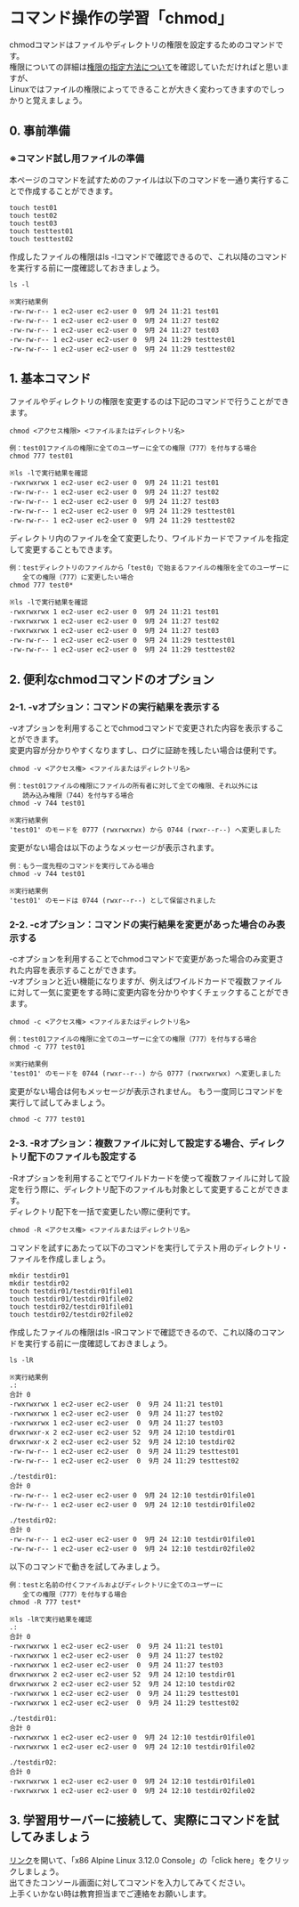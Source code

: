 # コマンド操作の学習「chmod」
chmodコマンドはファイルやディレクトリの権限を設定するためのコマンドです。  
権限についての詳細は[権限の指定方法について](../linux_control/permission)を確認していただければと思いますが、  
Linuxではファイルの権限によってできることが大きく変わってきますのでしっかりと覚えましょう。
## 0. 事前準備
### ※コマンド試し用ファイルの準備
本ページのコマンドを試すためのファイルは以下のコマンドを一通り実行することで作成することができます。
```shell
touch test01
touch test02
touch test03
touch testtest01
touch testtest02
```
作成したファイルの権限はls -lコマンドで確認できるので、これ以降のコマンドを実行する前に一度確認しておきましょう。
```shell
ls -l

※実行結果例
-rw-rw-r-- 1 ec2-user ec2-user 0  9月 24 11:21 test01
-rw-rw-r-- 1 ec2-user ec2-user 0  9月 24 11:27 test02
-rw-rw-r-- 1 ec2-user ec2-user 0  9月 24 11:27 test03
-rw-rw-r-- 1 ec2-user ec2-user 0  9月 24 11:29 testtest01
-rw-rw-r-- 1 ec2-user ec2-user 0  9月 24 11:29 testtest02
```
## 1. 基本コマンド
ファイルやディレクトリの権限を変更するのは下記のコマンドで行うことができます。
```shell
chmod <アクセス権限> <ファイルまたはディレクトリ名>

例：test01ファイルの権限に全てのユーザーに全ての権限（777）を付与する場合
chmod 777 test01

※ls -lで実行結果を確認
-rwxrwxrwx 1 ec2-user ec2-user 0  9月 24 11:21 test01
-rw-rw-r-- 1 ec2-user ec2-user 0  9月 24 11:27 test02
-rw-rw-r-- 1 ec2-user ec2-user 0  9月 24 11:27 test03
-rw-rw-r-- 1 ec2-user ec2-user 0  9月 24 11:29 testtest01
-rw-rw-r-- 1 ec2-user ec2-user 0  9月 24 11:29 testtest02
```
ディレクトリ内のファイルを全て変更したり、ワイルドカードでファイルを指定して変更することもできます。
```shell
例：testディレクトリのファイルから「test0」で始まるファイルの権限を全てのユーザーに
　　全ての権限（777）に変更したい場合
chmod 777 test0*

※ls -lで実行結果を確認
-rwxrwxrwx 1 ec2-user ec2-user 0  9月 24 11:21 test01
-rwxrwxrwx 1 ec2-user ec2-user 0  9月 24 11:27 test02
-rwxrwxrwx 1 ec2-user ec2-user 0  9月 24 11:27 test03
-rw-rw-r-- 1 ec2-user ec2-user 0  9月 24 11:29 testtest01
-rw-rw-r-- 1 ec2-user ec2-user 0  9月 24 11:29 testtest02
```
## 2. 便利なchmodコマンドのオプション
### 2-1. -vオプション：コマンドの実行結果を表示する
-vオプションを利用することでchmodコマンドで変更された内容を表示することができます。  
変更内容が分かりやすくなりますし、ログに証跡を残したい場合は便利です。
```shell
chmod -v <アクセス権> <ファイルまたはディレクトリ名>

例：test01ファイルの権限にファイルの所有者に対して全ての権限、それ以外には
　　読み込み権限（744）を付与する場合
chmod -v 744 test01

※実行結果例
'test01' のモードを 0777 (rwxrwxrwx) から 0744 (rwxr--r--) へ変更しました
```
変更がない場合は以下のようなメッセージが表示されます。
```shell
例：もう一度先程のコマンドを実行してみる場合
chmod -v 744 test01

※実行結果例
'test01' のモードは 0744 (rwxr--r--) として保留されました
```
### 2-2. -cオプション：コマンドの実行結果を変更があった場合のみ表示する
-cオプションを利用することでchmodコマンドで変更があった場合のみ変更された内容を表示することができます。  
-vオプションと近い機能になりますが、例えばワイルドカードで複数ファイルに対して一気に変更をする時に変更内容を分かりやすくチェックすることができます。
```shell
chmod -c <アクセス権> <ファイルまたはディレクトリ名>

例：test01ファイルの権限に全てのユーザーに全ての権限（777）を付与する場合
chmod -c 777 test01

※実行結果例
'test01' のモードを 0744 (rwxr--r--) から 0777 (rwxrwxrwx) へ変更しました
```
変更がない場合は何もメッセージが表示されません。
もう一度同じコマンドを実行して試してみましょう。
```shell
chmod -c 777 test01
```
### 2-3. -Rオプション：複数ファイルに対して設定する場合、ディレクトリ配下のファイルも設定する
-Rオプションを利用することでワイルドカードを使って複数ファイルに対して設定を行う際に、ディレクトリ配下のファイルも対象として変更することができます。  
ディレクトリ配下を一括で変更したい際に便利です。
```shell
chmod -R <アクセス権> <ファイルまたはディレクトリ名>
```
コマンドを試すにあたって以下のコマンドを実行してテスト用のディレクトリ・ファイルを作成しましょう。
```shell
mkdir testdir01
mkdir testdir02
touch testdir01/testdir01file01
touch testdir01/testdir01file02
touch testdir02/testdir01file01
touch testdir02/testdir02file02
```
作成したファイルの権限はls -lRコマンドで確認できるので、これ以降のコマンドを実行する前に一度確認しておきましょう。
```shell
ls -lR

※実行結果例
.:
合計 0
-rwxrwxrwx 1 ec2-user ec2-user  0  9月 24 11:21 test01
-rwxrwxrwx 1 ec2-user ec2-user  0  9月 24 11:27 test02
-rwxrwxrwx 1 ec2-user ec2-user  0  9月 24 11:27 test03
drwxrwxr-x 2 ec2-user ec2-user 52  9月 24 12:10 testdir01
drwxrwxr-x 2 ec2-user ec2-user 52  9月 24 12:10 testdir02
-rw-rw-r-- 1 ec2-user ec2-user  0  9月 24 11:29 testtest01
-rw-rw-r-- 1 ec2-user ec2-user  0  9月 24 11:29 testtest02

./testdir01:
合計 0
-rw-rw-r-- 1 ec2-user ec2-user 0  9月 24 12:10 testdir01file01
-rw-rw-r-- 1 ec2-user ec2-user 0  9月 24 12:10 testdir01file02

./testdir02:
合計 0
-rw-rw-r-- 1 ec2-user ec2-user 0  9月 24 12:10 testdir01file01
-rw-rw-r-- 1 ec2-user ec2-user 0  9月 24 12:10 testdir02file02
```
以下のコマンドで動きを試してみましょう。
```shell
例：testと名前の付くファイルおよびディレクトリに全てのユーザーに
　　全ての権限（777）を付与する場合
chmod -R 777 test*

※ls -lRで実行結果を確認
.:
合計 0
-rwxrwxrwx 1 ec2-user ec2-user  0  9月 24 11:21 test01
-rwxrwxrwx 1 ec2-user ec2-user  0  9月 24 11:27 test02
-rwxrwxrwx 1 ec2-user ec2-user  0  9月 24 11:27 test03
drwxrwxrwx 2 ec2-user ec2-user 52  9月 24 12:10 testdir01
drwxrwxrwx 2 ec2-user ec2-user 52  9月 24 12:10 testdir02
-rwxrwxrwx 1 ec2-user ec2-user  0  9月 24 11:29 testtest01
-rwxrwxrwx 1 ec2-user ec2-user  0  9月 24 11:29 testtest02

./testdir01:
合計 0
-rwxrwxrwx 1 ec2-user ec2-user 0  9月 24 12:10 testdir01file01
-rwxrwxrwx 1 ec2-user ec2-user 0  9月 24 12:10 testdir01file02

./testdir02:
合計 0
-rwxrwxrwx 1 ec2-user ec2-user 0  9月 24 12:10 testdir01file01
-rwxrwxrwx 1 ec2-user ec2-user 0  9月 24 12:10 testdir02file02
```
## 3. 学習用サーバーに接続して、実際にコマンドを試してみましょう
[リンク](https://bellard.org/jslinux/)を開いて、「x86 Alpine Linux 3.12.0 Console」の「click here」をクリックしましょう。  
出てきたコンソール画面に対してコマンドを入力してみてください。  
上手くいかない時は教育担当までご連絡をお願いします。